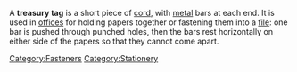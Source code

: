 A '''treasury tag''' is a short piece of [[string|cord]], with [[metal]] bars at each end. It is used in [[office]]s for holding papers together or fastening them into a [[file (paper)|file]]: one bar is pushed through punched holes, then the bars rest horizontally on either side of the papers so that they cannot come apart.

[[Category:Fasteners]]
[[Category:Stationery]]